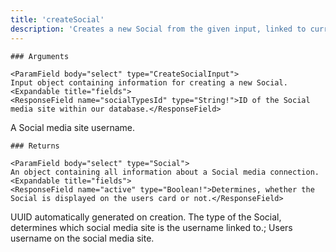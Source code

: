 ```yaml
---
title: 'createSocial'
description: 'Creates a new Social from the given input, linked to currently signed in user.'
---
```

    
    ### Arguments
    
    <ParamField body="select" type="CreateSocialInput">
    Input object containing information for creating a new Social.
    <Expandable title="fields">
    <ResponseField name="socialTypesId" type="String!">ID of the Social media site within our database.</ResponseField>
<ResponseField name="username" type="String!">A Social media site username.</ResponseField>
    </Expandable>
    </ParamField> 

    
    ### Returns

    <ParamField body="select" type="Social">
    An object containing all information about a Social media connection.
    <Expandable title="fields">
    <ResponseField name="active" type="Boolean!">Determines, whether the Social is displayed on the users card or not.</ResponseField>
<ResponseField name="id" type="String!">UUID automatically generated on creation.</ResponseField>
<ResponseField name="socialType" type="SocialType!">The type of the Social, determines which social media site is the username linked to.;</ResponseField>
<ResponseField name="username" type="String!">Users username on the social media site.</ResponseField>
    </Expandable>
    </ParamField>